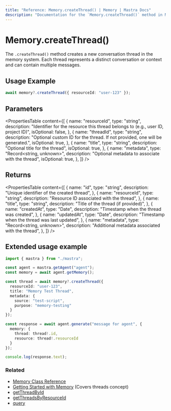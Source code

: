 ```yaml
---
title: "Reference: Memory.createThread() | Memory | Mastra Docs"
description: "Documentation for the `Memory.createThread()` method in Mastra, which creates a new conversation thread in the memory system."
---
```


# Memory.createThread()

The `.createThread()` method creates a new conversation thread in the memory system. Each thread represents a distinct conversation or context and can contain multiple messages.

## Usage Example

```typescript copy
await memory?.createThread({ resourceId: "user-123" });
```

## Parameters

<PropertiesTable
  content={[
    {
      name: "resourceId",
      type: "string",
      description:
        "Identifier for the resource this thread belongs to (e.g., user ID, project ID)",
      isOptional: false,
    },
    {
      name: "threadId",
      type: "string",
      description:
        "Optional custom ID for the thread. If not provided, one will be generated.",
      isOptional: true,
    },
    {
      name: "title",
      type: "string",
      description: "Optional title for the thread",
      isOptional: true,
    },
    {
      name: "metadata",
      type: "Record<string, unknown>",
      description: "Optional metadata to associate with the thread",
      isOptional: true,
    },
  ]}
/>

## Returns

<PropertiesTable
  content={[
    {
      name: "id",
      type: "string",
      description: "Unique identifier of the created thread",
    },
    {
      name: "resourceId",
      type: "string",
      description: "Resource ID associated with the thread",
    },
    {
      name: "title",
      type: "string",
      description: "Title of the thread (if provided)",
    },
    {
      name: "createdAt",
      type: "Date",
      description: "Timestamp when the thread was created",
    },
    {
      name: "updatedAt",
      type: "Date",
      description: "Timestamp when the thread was last updated",
    },
    {
      name: "metadata",
      type: "Record<string, unknown>",
      description: "Additional metadata associated with the thread",
    },
  ]}
/>

## Extended usage example

```typescript filename="src/test-memory.ts" showLineNumbers copy
import { mastra } from "./mastra";

const agent = mastra.getAgent("agent");
const memory = await agent.getMemory();

const thread = await memory?.createThread({
  resourceId: "user-123",
  title: "Memory Test Thread",
  metadata: {
    source: "test-script",
    purpose: "memory-testing"
  }
});

const response = await agent.generate("message for agent", {
  memory: {
    thread: thread!.id,
    resource: thread!.resourceId
  }
});

console.log(response.text);
```

### Related

- [Memory Class Reference](/reference/memory/Memory)
- [Getting Started with Memory](/memory/overview) (Covers threads concept)
- [getThreadById](/reference/memory/getThreadById)
- [getThreadsByResourceId](/reference/memory/getThreadsByResourceId)
- [query](/reference/memory/query)
